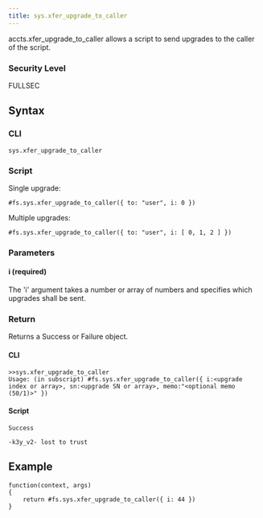 ```yaml
---
title: sys.xfer_upgrade_to_caller
---
```


accts.xfer_upgrade_to_caller allows a script to send upgrades to the caller of the script.

### Security Level

FULLSEC

## Syntax

### CLI

```
sys.xfer_upgrade_to_caller
```

### Script

Single upgrade:

```
#fs.sys.xfer_upgrade_to_caller({ to: "user", i: 0 })
```

Multiple upgrades:

```
#fs.sys.xfer_upgrade_to_caller({ to: "user", i: [ 0, 1, 2 ] })
```

### Parameters

#### i (required)

The 'i' argument takes a number or array of numbers and specifies which upgrades shall be sent.

### Return

Returns a Success or Failure object.

#### CLI

```
>>sys.xfer_upgrade_to_caller
Usage: (in subscript) #fs.sys.xfer_upgrade_to_caller({ i:<upgrade index or array>, sn:<upgrade SN or array>, memo:"<optional memo (50/1)>" })
```

#### Script

```
Success

-k3y_v2- lost to trust
```

## Example

```
function(context, args)
{
	return #fs.sys.xfer_upgrade_to_caller({ i: 44 })
}
```
